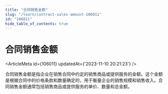 ```yaml
---
title: "合同销售金额"
slug: "/learn/contract-sales-amount-106011"
id: "106011"
hide_table_of_contents: true
---
```



# 合同销售金额

<ArticleMeta id={106011} updatedAt={'2023-11-10 20:21:23'} />
<div className='border-solid border-b border-t-0 my-4 border-[var(--ifm-color-gray-300)]' />

合同销售金额是指企业在销售合同中约定的销售商品或提供服务的金额。这个金额是根据合同中的价格条款和数量确定的，用于衡量企业的销售规模和销售收入。合同销售金额通常包括销售商品或提供服务的单价、数量和总金额。
